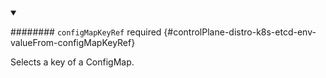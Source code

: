 


<details className="config-field" data-expandable="true" open>
<summary>

######## `configMapKeyRef` <span className="config-field-required" data-required="false">required</span> <span className="config-field-type"></span> <span className="config-field-default"></span> <span className="config-field-enum"></span> {#controlPlane-distro-k8s-etcd-env-valueFrom-configMapKeyRef}

Selects a key of a ConfigMap.

</summary>

<PartialConfigmapkeyrefreference />


</details>
